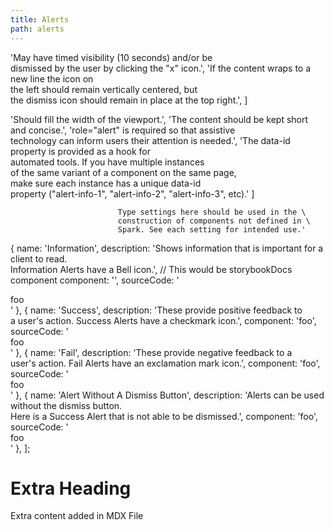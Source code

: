 ```yaml
---
title: Alerts
path: alerts
---
```


  'May have timed visibility (10 seconds) and/or be \
  dismissed by the user by clicking the "x" icon.',
  'If the content wraps to a new line the icon on \
  the left should remain vertically centered, but \
  the dismiss icon should remain in place at the top right.',
]

  'Should fill the width of the viewport.',
  'The content should be kept short and concise.',
  'role="alert" is required so that assistive \
  technology can inform users their attention is needed.',
  'The data-id property is provided as a hook for \
  automated tools. If you have multiple instances \
  of the same variant of a component on the same page,\
  make sure each instance has a unique data-id \
  property ("alert-info-1", "alert-info-2", "alert-info-3", etc).'
]


                            Type settings here should be used in the \
                            construction of components not defined in \
                            Spark. See each setting for intended use.'

  {
    name: 'Information',
    description: 'Shows information that is important for a client to read. \
                  Information Alerts have a Bell icon.',
     // This would be storybookDocs <Story id=""> component
    component: '<SprkAlert></SprkAlert>',
    sourceCode: '<div>foo</div>'
  },
  {
    name: 'Success',
    description: 'These provide positive feedback to \
                  a user\'s action. Success Alerts have a checkmark icon.',
    component: 'foo',
    sourceCode: '<div>foo</div>'
  },
  {
    name: 'Fail',
    description: 'These provide negative feedback to a \
                  user\'s action. Fail Alerts have an exclamation mark icon.',
    component: 'foo',
    sourceCode: '<div>foo</div>'
  },
  {
    name: 'Alert Without A Dismiss Button',
    description: 'Alerts can be used without the dismiss button. \
                  Here is a Success Alert that is not able to be dismissed.',
    component: 'foo',
    sourceCode: '<div>foo</div>'
  },
];

# Extra Heading
Extra content added in MDX File
